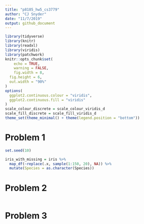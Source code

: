 ```yaml
---
title: "p8105_hw5_cs3779"
author: "CJ Snyder"
date: "11/7/2019"
output: github_document
---
```


```r
library(tidyverse)
library(knitr)
library(readxl)
library(viridis)
library(patchwork)
knitr::opts_chunk$set(
	echo = TRUE,
	warning = FALSE,
	fig.width = 8, 
  fig.height = 6,
  out.width = "90%"
)
options(
  ggplot2.continuous.colour = "viridis",
  ggplot2.continuous.fill = "viridis"
)
scale_colour_discrete = scale_colour_viridis_d
scale_fill_discrete = scale_fill_viridis_d
theme_set(theme_minimal() + theme(legend.position = "bottom"))
```

# **Problem 1**
```r
set.seed(10)

iris_with_missing = iris %>% 
  map_df(~replace(.x, sample(1:150, 20), NA)) %>%
  mutate(Species = as.character(Species))
```







# **Problem 2**
```r

```



# **Problem 3**
```r

```












